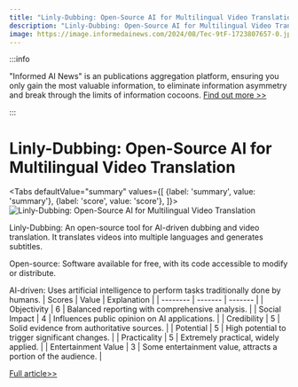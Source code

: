 ```yaml
---
title: "Linly-Dubbing: Open-Source AI for Multilingual Video Translation"
description: "Linly-Dubbing: Open-Source AI for Multilingual Video Translation"
image: https://image.informedainews.com/2024/08/Tec-9tF-1723807657-0.jpg
---
```



:::info

"Informed AI News" is an publications aggregation platform, ensuring you only gain the most valuable information, to eliminate information asymmetry and break through the limits of information cocoons.  [Find out more >>](/)

:::

# Linly-Dubbing: Open-Source AI for Multilingual Video Translation


<Tabs
	defaultValue="summary"
	values={[
	{label: 'summary', value: 'summary'},
	{label: 'score', value: 'score'},
]}>
<TabItem value="summary">
<img
  src="https://image.informedainews.com/2024/08/Tec-9tF-1723807657-0.jpg"
  alt="Linly-Dubbing: Open-Source AI for Multilingual Video Translation"
/>



Linly-Dubbing: An open-source tool for AI-driven dubbing and video translation. It translates videos into multiple languages and generates subtitles.

Open-source: Software available for free, with its code accessible to modify or distribute.

AI-driven: Uses artificial intelligence to perform tasks traditionally done by humans.
</TabItem>
<TabItem value="score">
	| Scores     | Value   | Explanation |
	| -------- | ------- | ------- |
	| Objectivity  | 6    | Balanced reporting with comprehensive analysis.    |
	| Social Impact | 4     | Influences public opinion on AI applications.    |
	| Credibility    | 5    | Solid evidence from authoritative sources.    |
	| Potential    | 5    | High potential to trigger significant changes.    |
	| Practicality    | 5    | Extremely practical, widely applied.    |
	| Entertainment Value    | 3    | Some entertainment value, attracts a portion of the audience.    |
</TabItem>
</Tabs>

[Full article>>](https://xiaohu.ai/p/12501)
